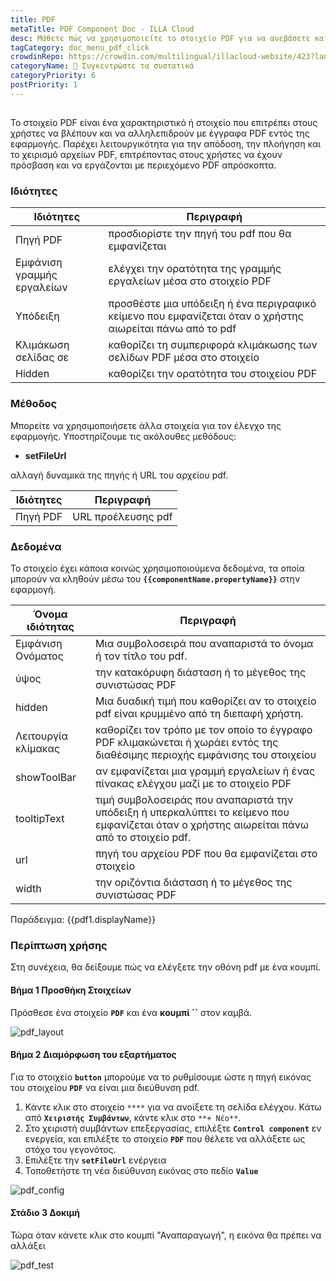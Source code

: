 ```yaml
---
title: PDF
metaTitle: PDF Component Doc - ILLA Cloud
desc: Μάθετε πώς να χρησιμοποιείτε το στοιχείο PDF για να ανεβάσετε και να προσαρμόσετε αρχεία pdf για την εφαρμογή σας στο ILLA Cloud.
tagCategory: doc_menu_pdf_click
crowdinRepo: https://crowdin.com/multilingual/illacloud-website/423?languages=el&filter=basic&value=0
categoryName: 🧬 Συγκεντρώστε τα συστατικά
categoryPriority: 6
postPriority: 1
---
```


## <h2 hidden>Τι είναι το PDF?</h2>

Το στοιχείο PDF είναι ένα χαρακτηριστικό ή στοιχείο που επιτρέπει στους χρήστες να βλέπουν και να αλληλεπιδρούν με έγγραφα PDF εντός της εφαρμογής. Παρέχει λειτουργικότητα για την απόδοση, την πλοήγηση και το χειρισμό αρχείων PDF, επιτρέποντας στους χρήστες να έχουν πρόσβαση και να εργάζονται με περιεχόμενο PDF απρόσκοπτα.

### Ιδιότητες

| Ιδιότητες                  | Περιγραφή                                                                                                 |
| -------------------------- | --------------------------------------------------------------------------------------------------------- |
| Πηγή PDF                   | προσδιορίστε την πηγή του pdf που θα εμφανίζεται                                                          |
| Εμφάνιση γραμμής εργαλείων | ελέγχει την ορατότητα της γραμμής εργαλείων μέσα στο στοιχείο PDF                                         |
| Υπόδειξη                   | προσθέστε μια υπόδειξη ή ένα περιγραφικό κείμενο που εμφανίζεται όταν ο χρήστης αιωρείται πάνω από το pdf |
| Κλιμάκωση σελίδας σε       | καθορίζει τη συμπεριφορά κλιμάκωσης των σελίδων PDF μέσα στο στοιχείο                                     |
| Hidden                     | καθορίζει την ορατότητα του στοιχείου PDF                                                                 |

### Μέθοδος

Μπορείτε να χρησιμοποιήσετε άλλα στοιχεία για τον έλεγχο της εφαρμογής. Υποστηρίζουμε τις ακόλουθες μεθόδους:

-   **setFileUrl**

αλλαγή δυναμικά της πηγής ή URL του αρχείου pdf.

| Ιδιότητες | Περιγραφή          |
| --------- | ------------------ |
| Πηγή PDF  | URL προέλευσης pdf |

### Δεδομένα

Το στοιχείο έχει κάποια κοινώς χρησιμοποιούμενα δεδομένα, τα οποία μπορούν να κληθούν μέσω του **`{{componentName.propertyName}}`** στην εφαρμογή.

| Όνομα ιδιότητας         | Περιγραφή                                                                                                                                   |
| ----------------------- | ------------------------------------------------------------------------------------------------------------------------------------------- |
| Εμφάνιση Ονόματος       | Μια συμβολοσειρά που αναπαριστά το όνομα ή τον τίτλο του pdf.                                                                               |
| ύψος                    | την κατακόρυφη διάσταση ή το μέγεθος της συνιστώσας PDF                                                                                     |
| hidden                  | Μια δυαδική τιμή που καθορίζει αν το στοιχείο pdf είναι κρυμμένο από τη διεπαφή χρήστη.                                                     |
| Λειτουργία κλίμακας     | καθορίζει τον τρόπο με τον οποίο το έγγραφο PDF κλιμακώνεται ή χωράει εντός της διαθέσιμης περιοχής εμφάνισης του στοιχείου                 |
| showToolBar             | αν εμφανίζεται μια γραμμή εργαλείων ή ένας πίνακας ελέγχου μαζί με το στοιχείο PDF                                                          |
| tooltipText             | τιμή συμβολοσειράς που αναπαριστά την υπόδειξη ή υπερκαλύπτει το κείμενο που εμφανίζεται όταν ο χρήστης αιωρείται πάνω από το στοιχείο pdf. |
| url                     | πηγή του αρχείου PDF που θα εμφανίζεται στο στοιχείο                                                                                        |
| width                   | την οριζόντια διάσταση ή το μέγεθος της συνιστώσας PDF                                                                                      |

Παράδειγμα: {{pdf1.displayName}}

### Περίπτωση χρήσης

Στη συνέχεια, θα δείξουμε πώς να ελέγξετε την οθόνη pdf με ένα κουμπί.

#### Βήμα 1 Προσθήκη Στοιχείων

Πρόσθεσε ένα στοιχείο **`PDF`** και ένα **κουμπί \`\`** στον καμβά.

![pdf_layout](https://cdn.illacloud.com/official-website/img/docs/pdf_layout.jpg)

#### Βήμα 2 Διαμόρφωση του εξαρτήματος

Για το στοιχείο **`button`** μπορούμε να το ρυθμίσουμε ώστε η πηγή εικόνας του στοιχείου **`PDF`** να είναι μια διεύθυνση pdf.

1.  Κάντε κλικ στο στοιχείο `****` για να ανοίξετε τη σελίδα ελέγχου. Κάτω από **`Χειριστής Συμβάντων`**, κάντε κλικ στο `**+ Νέο**`.
2.  Στο χειριστή συμβάντων επεξεργασίας, επιλέξτε **`Control component`** εν ενεργεία, και επιλέξτε το στοιχείο **`PDF`** που θέλετε να αλλάξετε ως στόχο του γεγονότος.
3.  Επιλέξτε την **`setFileUrl`** ενέργεια
4.  Τοποθετήστε τη νέα διεύθυνση εικόνας στο πεδίο **`Value`**

![pdf_config](https://cdn.illacloud.com/official-website/img/docs/pdf_config.jpg)

#### Στάδιο 3 Δοκιμή

Τώρα όταν κάνετε κλικ στο κουμπί "Αναπαραγωγή", η εικόνα θα πρέπει να αλλάξει

![pdf_test](https://cdn.illacloud.com/official-website/img/docs/pdf_test.jpg)
